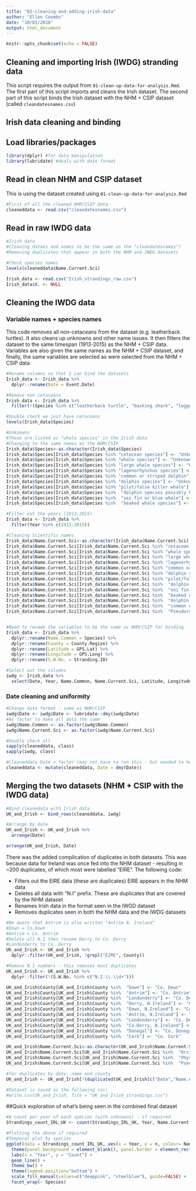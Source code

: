 ```yaml
---
title: "02-cleaning-and-adding-irish-data"
author: "Ellen Coombs"
date: "10/01/2018"
output: html_document
---
```


```r
knitr::opts_chunk$set(echo = FALSE)
```

## Cleaning and importing Irish (IWDG) stranding data 

This script requires the output from `01-clean-up-data-for-analysis.Rmd`. 
The first part of this script imports and cleans the Irish dataset. The second part of this script binds the Irish dataset with the NHM + CSIP dataset (called `cleandatesnames.csv`)

## Irish data cleaning and binding 

## Load libraries/packages 
```r
library(dplyr) #for data manipulation 
library(lubridate) #deals with date format 

```

## Read in clean NHM and CSIP dataset 
This is using the dataset created using `01-clean-up-data-for-analysis.Rmd`
```r

#First of all the cleaned NHM/CSIP data 
cleaneddata <- read.csv("cleandatesnames.csv")
```

## Read in raw IWDG data 

```r

#Irish data 
#Cleaning dataes and names to be the same as the "cleandatesnames")
#Removing duplicates that appear in both the NHM and IWDG datasets

#Check species names
levels(cleaneddata$Name.Current.Sci)

Irish_data <- read.csv("Irish_strandings_raw.csv")
Irish_data$X. <- NULL

```

## Cleaning the IWDG data 
### Variable names + species names 
This code removes all non-cetaceans from the dataset (e.g. leatherback turtles). It also cleans up unknowns and other name issues. It then filters the dataset to the same timespan (1913-2015) as the NHM + CSIP data. Variables are also given the same names as the NHM + CSIP dataset, and finally, the same variables are selected as were selected from the NHM + CSIP data 

```r

#Rename columns so that I can bind the datasets
Irish_data <- Irish_data %>%
  dplyr::rename(Date = Event.Date)

#Remove non cetaceans 
Irish_data <- Irish_data %>% 
  filter(!(Species %in% c("leatherback turtle", "basking shark", "loggerhead turtle", "Kemp's ridley turtle")))

#Double check we just have cetaceans 
levels(Irish_data$Species)

#Unknowns 
#These are listed as "whale species" in the Irish data 
#Changing to the same names as the NHM/CSIP
Irish_data$Species<-as.character(Irish_data$Species)
Irish_data$Species[Irish_data$Species %in% "cetacean species"] <- "Unknown" 
Irish_data$Species[Irish_data$Species %in% "whale species"] <- "Unknown" 
Irish_data$Species[Irish_data$Species %in% "large whale species"] <- "Unknown" 
Irish_data$Species[Irish_data$Species %in% "lagenorhynchus species"] <- "Unknown delphinid" 
Irish_data$Species[Irish_data$Species %in% "common or striped dolphin"] <- "Unknown delphinid" 
Irish_data$Species[Irish_data$Species %in% "dolphin species"] <- "Unknown delphinid" 
Irish_data$Species[Irish_data$Species %in% "pilot/false killer whale"] <- "Unknown odontocete" 
Irish_data$Species[Irish_data$Species %in%  "dolphin species possibly harbour porpoise"] <- "Unknown"
Irish_data$Species[Irish_data$Species %in%  "sei fin or blue whale"] <- "Unknown mysticete" 
Irish_data$Species[Irish_data$Species %in%  "beaked whale species"] <- "Unknown odontocete"

#Filter out the years (1913:2015)
Irish_data <- Irish_data %>%
  filter(Year %in% c(1913:2015))

#Cleaning Scientific names 
Irish_data$Name.Current.Sci<-as.character(Irish_data$Name.Current.Sci)
Irish_data$Name.Current.Sci[Irish_data$Name.Current.Sci %in% "cetacean species"] <- "Unknown" 
Irish_data$Name.Current.Sci[Irish_data$Name.Current.Sci %in% "whale species"] <- "Unknown" 
Irish_data$Name.Current.Sci[Irish_data$Name.Current.Sci %in% "large whale species"] <- "Unknown" 
Irish_data$Name.Current.Sci[Irish_data$Name.Current.Sci %in% "lagenorhynchus species"] <- "Unknown delphinid" 
Irish_data$Name.Current.Sci[Irish_data$Name.Current.Sci %in% "common or striped dolphin"] <- "Unknown delphinid" 
Irish_data$Name.Current.Sci[Irish_data$Name.Current.Sci %in% "dolphin species"] <- "Unknown delphinid" 
Irish_data$Name.Current.Sci[Irish_data$Name.Current.Sci %in% "pilot/false killer whale"] <- "Unknown odontocete" 
Irish_data$Name.Current.Sci[Irish_data$Name.Current.Sci %in%  "dolphin species possibly harbour porpoise"] <- "Unknown"
Irish_data$Name.Current.Sci[Irish_data$Name.Current.Sci %in%  "sei fin or blue whale"] <- "Unknown mysticete" 
Irish_data$Name.Current.Sci[Irish_data$Name.Current.Sci %in%  "beaked whale species"] <- "Unknown odontocete"
Irish_data$Name.Current.Sci[Irish_data$Name.Current.Sci %in%  "dolphin species possibly Phocoena phocoena"] <- "Unknown"
Irish_data$Name.Current.Sci[Irish_data$Name.Current.Sci %in%  "common or Stenella coeruleoalba"] <- "Unknown delphinid"
Irish_data$Name.Current.Sci[Irish_data$Name.Current.Sci %in%  "Pseudorca crassidens "] <- "Pseudorca crassidens"


#Need to rename the variables to be the same as NHM/CSIP for binding
Irish_data <- Irish_data %>% 
  dplyr::rename(Name.Common = Species) %>%
  dplyr::rename(County = County.Region) %>%
  dplyr::rename(Latitude = GPS.Lat) %>%
  dplyr::rename(Longitude = GPS.Long) %>%
  dplyr::rename(S.W.No. = Stranding.ID)

#Select out the columns
iwdg <- Irish_data %>%
  select(Date, Year, Name.Common, Name.Current.Sci, Latitude, Longitude, County, S.W.No.)

```

### Date cleaning and uniformity 
```r
#Change date format - same as NHM/CSIP
iwdg$Date <- iwdg$Date <- lubridate::dmy(iwdg$Date)
#As factor to make all data the same 
iwdg$Name.Common <- as.factor(iwdg$Name.Common)
iwdg$Name.Current.Sci <- as.factor(iwdg$Name.Current.Sci)

#Double check all 
sapply(cleaneddata, class)
sapply(iwdg, class)

#Cleaneddata Date = factor (may not have to run this - but needed to here)
cleaneddata <- mutate(cleaneddata, Date = dmy(Date))
```

## Merging the two datasets (NHM + CSIP with the IWDG data)
```r
#Bind cleanedata with Irish data 
UK_and_Irish <- bind_rows(cleaneddata, iwdg)

#Arrange by date 
UK_and_Irish <- UK_and_Irish %>%
  arrange(Date)

arrange(UK_and_Irish, Date)
```


There was the added complication of duplicates in both datasets. This was because data for Ireland was once fed into the NHM dataset - resulting in ~200 duplicates, of which most were labelled "EIRE". The following code: 

- Filters out the EIRE data (these are duplicates) EIRE appears in the NHM data 
- Deletes all data with "N.I" prefix. These are duplicates that are covered by the NHM dataset 
- Renames Irish data in the format seen in the IWGD dataset 
- Removes duplicates seen in both the NHM data and the IWDG datasets 

```r
#Be aware that Antrim is also written "Antrim N. Ireland"
#Down = Co.Down 
#Antrim = Co. Antrim 
#Delete all N.I then rename Derry to Co. Derry 
#Londonderry to Co. Derry 
UK_and_Irish <- UK_and_Irish %>% 
  dplyr::filter(UK_and_Irish, !grepl("EIRE", County))

#Remove N.I numbers - this removes most duplicates 
UK_and_Irish <- UK_and_Irish %>% 
  dplyr::filter(!(S.W.No. %in% c("N.I.\\.\\d+")))

UK_and_Irish$County[UK_and_Irish$County %in%  "Down"] <- "Co. Down"
UK_and_Irish$County[UK_and_Irish$County %in%  "Antrim"] <- "Co. Antrim"
UK_and_Irish$County[UK_and_Irish$County %in%  "Londonderry"] <- "Co. Derry"
UK_and_Irish$County[UK_and_Irish$County %in%  "Derry, N.Ireland"] <- "Co. Derry"
UK_and_Irish$County[UK_and_Irish$County %in%  "Down, N.Ireland"] <- "Co. Down"
UK_and_Irish$County[UK_and_Irish$County %in%  "Antrim, N.Ireland"] <- "Co. Antrim"
UK_and_Irish$County[UK_and_Irish$County %in%  "Londonderry"] <- "Co. Derry"
UK_and_Irish$County[UK_and_Irish$County %in%  "Co.Derry, N.Ireland"] <- "Co. Derry"
UK_and_Irish$County[UK_and_Irish$County %in%  "Donegal"] <- "Co. Donegal"
UK_and_Irish$County[UK_and_Irish$County %in%  "Cork"] <- "Co. Cork"

UK_and_Irish$Name.Current.Sci<-as.character(UK_and_Irish$Name.Current.Sci) 
UK_and_Irish$Name.Current.Sci[UK_and_Irish$Name.Current.Sci %in%  "Orcinus orca "] <- "Orcinus orca"
UK_and_Irish$Name.Current.Sci[UK_and_Irish$Name.Current.Sci %in%  "Physeter macrocephalus "] <- "Physeter macrocephalus"
UK_and_Irish$Name.Current.Sci[UK_and_Irish$Name.Current.Sci %in%  "Pseudorca crassidens "] <- "Pseudorca crassidens"

#for duplicates by date, name and county 
UK_and_Irish <- UK_and_Irish[!(duplicated(UK_and_Irish[c("Date","Name.Current.Sci", "County")]) | duplicated(UK_and_Irish[c("Date","Name.Current.Sci", "County")], fromLast = TRUE)), ]

#Dataset is saved as the following csv: 
#write.csv(UK_and_Irish, file = "UK_and_Irish_strandings.csv")
```


##Quick exploration of what's being seen in the combined final dataset 
```r
#A count per year of each species (with unknowns) - if required 
Strandings_count_IRL_UK <- count(Strandings_IRL_UK, Year, Name.Current.Sci)

#Plotting the above if required 
#Temporal plot by species 
ggplot(data = Strandings_count_IRL_UK, aes(x = Year, y = n, colour= Name.Current.Sci))+
  theme(panel.background = element_blank(), panel.border = element_rect(colour = "grey40", fill = NA)) +
  labs(x = "Year", y = "Count") +
  geom_line() +
  theme_bw() + 
  theme(legend.position="bottom") +
  scale_fill_manual(values=c("deeppink", "steelblue"), guide=FALSE) + 
  facet_wrap(~ Species)   

```

